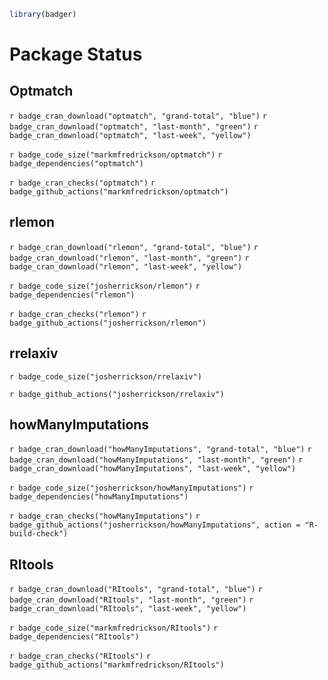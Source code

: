 ```r
library(badger)
```
# Package Status

## Optmatch

`r badge_cran_download("optmatch", "grand-total", "blue")` `r badge_cran_download("optmatch", "last-month", "green")` `r badge_cran_download("optmatch", "last-week", "yellow")`

`r badge_code_size("markmfredrickson/optmatch")` `r badge_dependencies("optmatch")`

`r badge_cran_checks("optmatch")` `r badge_github_actions("markmfredrickson/optmatch")`

## rlemon

`r badge_cran_download("rlemon", "grand-total", "blue")` `r badge_cran_download("rlemon", "last-month", "green")` `r badge_cran_download("rlemon", "last-week", "yellow")`

`r badge_code_size("josherrickson/rlemon")` `r badge_dependencies("rlemon")`

`r badge_cran_checks("rlemon")` `r badge_github_actions("josherrickson/rlemon")`

## rrelaxiv

`r badge_code_size("josherrickson/rrelaxiv")`

`r badge_github_actions("josherrickson/rrelaxiv")`

## howManyImputations

`r badge_cran_download("howManyImputations", "grand-total", "blue")` `r badge_cran_download("howManyImputations", "last-month", "green")` `r badge_cran_download("howManyImputations", "last-week", "yellow")`

`r badge_code_size("josherrickson/howManyImputations")` `r badge_dependencies("howManyImputations")`

`r badge_cran_checks("howManyImputations")` `r badge_github_actions("josherrickson/howManyImputations", action = "R-build-check")`

## RItools

`r badge_cran_download("RItools", "grand-total", "blue")` `r badge_cran_download("RItools", "last-month", "green")` `r badge_cran_download("RItools", "last-week", "yellow")`

`r badge_code_size("markmfredrickson/RItools")` `r badge_dependencies("RItools")`

`r badge_cran_checks("RItools")` `r badge_github_actions("markmfredrickson/RItools")`
